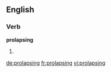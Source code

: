 ==English==

===Verb===
'''prolapsing'''

# {{present participle of|[[prolapse]]}}

[[de:prolapsing]]
[[fr:prolapsing]]
[[vi:prolapsing]]